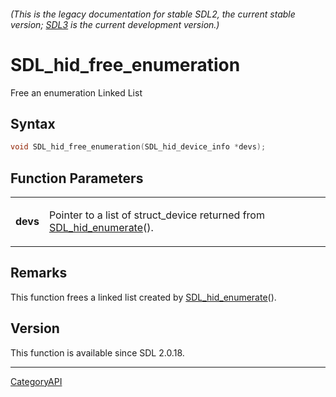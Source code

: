 ====== (This is the legacy documentation for stable SDL2, the current stable version; [https://wiki.libsdl.org/SDL3/ SDL3] is the current development version.) ======
= SDL_hid_free_enumeration =

Free an enumeration Linked List 

== Syntax ==

<syntaxhighlight lang='c'>
void SDL_hid_free_enumeration(SDL_hid_device_info *devs);
</syntaxhighlight>

== Function Parameters ==

{|
|'''devs'''
|Pointer to a list of struct_device returned from [[SDL_hid_enumerate]]().
|}

== Remarks ==

This function frees a linked list created by [[SDL_hid_enumerate]]().

== Version ==

This function is available since SDL 2.0.18.

----
[[CategoryAPI]]


